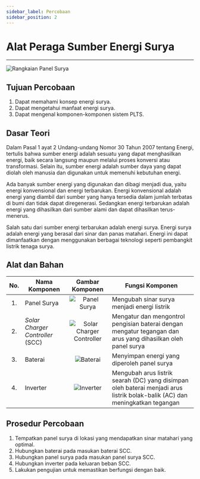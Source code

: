 ```yaml
---
sidebar_label: Percobaan
sidebar_position: 2
---
```


# Alat Peraga Sumber Energi Surya

---

![Rangkaian Panel Surya](./img/ranut.jpg)

## Tujuan Percobaan

1. Dapat memahami konsep energi surya.
2. Dapat mengetahui manfaat energi surya.
3. Dapat mengenal komponen-komponen sistem PLTS.

## Dasar Teori

Dalam Pasal 1 ayat 2 Undang-undang Nomor 30 Tahun 2007 tentang Energi, tertulis bahwa sumber energi adalah sesuatu yang dapat menghasilkan energi, baik secara langsung maupun melalui proses konversi atau transformasi. Selain itu, sumber energi adalah sumber daya yang dapat diolah oleh manusia dan digunakan untuk memenuhi kebutuhan energi.

Ada banyak sumber energi yang digunakan dan dibagi menjadi dua, yaitu energi konvensional dan energi terbarukan. Energi konvensional adalah energi yang diambil dari sumber yang hanya tersedia dalam jumlah terbatas di bumi dan tidak dapat diregenerasi. Sedangkan energi terbarukan adalah energi yang dihasilkan dari sumber alami dan dapat dihasilkan terus-menerus.

Salah satu dari sumber energi terbarukan adalah energi surya. Energi surya adalah energi yang berasal dari sinar dan panas matahari. Energi ini dapat dimanfaatkan dengan menggunakan berbagai teknologi seperti pembangkit listrik tenaga surya.

## Alat dan Bahan

| No. | Nama Komponen | Gambar Komponen | Fungsi Komponen  |
|:---:|---|:---:|---|
| 1.  | Panel Surya | ![Panel Surya](./img/panel.jpg) | Mengubah sinar surya menjadi energi listrik |
| 2.  | _Solar Charger Controller_ (SCC) | ![Solar Charger Controller](./img/scc.jpg) | Mengatur dan mengontrol pengisian baterai dengan mengatur tegangan dan arus yang dihasilkan oleh panel surya |
| 3.  | Baterai | ![Baterai](./img/aki.jpg) | Menyimpan energi yang diperoleh panel surya |
| 4.  | Inverter | ![Inverter](./img/inver.jpg) | Mengubah arus listrik searah (DC) yang disimpan oleh baterai menjadi arus listrik bolak-balik (AC) dan meningkatkan tegangan |

## Prosedur Percobaan

1. Tempatkan panel surya di lokasi yang mendapatkan sinar matahari yang optimal.
2. Hubungkan baterai pada masukan baterai SCC.
3. Hubungkan panel surya pada masukan panel surya SCC.
4. Hubungkan inverter pada keluaran beban SCC.
5. Lakukan pengujian untuk memastikan berfungsi dengan baik.

